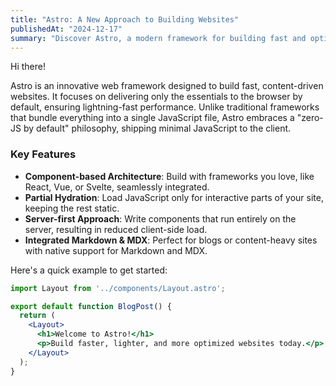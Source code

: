 ```yaml
---
title: "Astro: A New Approach to Building Websites"
publishedAt: "2024-12-17"
summary: "Discover Astro, a modern framework for building fast and optimized web applications."
---
```


Hi there!

Astro is an innovative web framework designed to build fast, content-driven websites. It focuses on delivering only the essentials to the browser by default, ensuring lightning-fast performance. Unlike traditional frameworks that bundle everything into a single JavaScript file, Astro embraces a "zero-JS by default" philosophy, shipping minimal JavaScript to the client.

### Key Features
- **Component-based Architecture**: Build with frameworks you love, like React, Vue, or Svelte, seamlessly integrated.
- **Partial Hydration**: Load JavaScript only for interactive parts of your site, keeping the rest static.
- **Server-first Approach**: Write components that run entirely on the server, resulting in reduced client-side load.
- **Integrated Markdown & MDX**: Perfect for blogs or content-heavy sites with native support for Markdown and MDX.

Here's a quick example to get started:

```jsx
import Layout from '../components/Layout.astro';

export default function BlogPost() {
  return (
    <Layout>
      <h1>Welcome to Astro!</h1>
      <p>Build faster, lighter, and more optimized websites today.</p>
    </Layout>
  );
}
